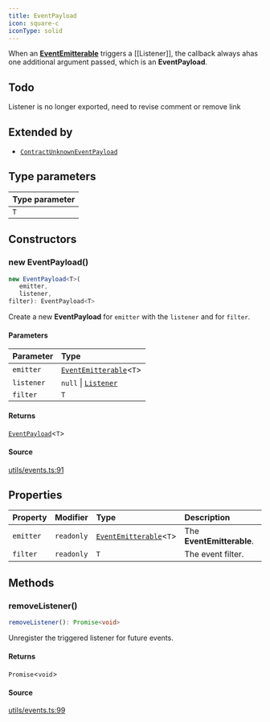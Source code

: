 ```yaml
---
title: EventPayload
icon: square-c
iconType: solid
---
```


When an [**EventEmitterable**](/content/interfaces/EventEmitterable) triggers a [[Listener]], the callback always ahas one
additional argument passed, which is an **EventPayload**.

## Todo

Listener is no longer exported, need to revise comment or remove link

## Extended by

- [`ContractUnknownEventPayload`](/content/classes/ContractUnknownEventPayload)

## Type parameters

| Type parameter |
| :------ |
| `T` |

## Constructors

### new EventPayload()

```ts
new EventPayload<T>(
   emitter, 
   listener, 
filter): EventPayload<T>
```

Create a new **EventPayload** for `emitter` with the `listener` and for `filter`.

#### Parameters

| Parameter | Type |
| :------ | :------ |
| `emitter` | [`EventEmitterable`](/content/interfaces/EventEmitterable)\<`T`\> |
| `listener` | `null` \| [`Listener`](/content/type-aliases/Listener) |
| `filter` | `T` |

#### Returns

[`EventPayload`](/content/classes/EventPayload)\<`T`\>

#### Source

[utils/events.ts:91](https://github.com/dominant-strategies/quais.js/blob/3fde6763235c7029b19260e352cfa6956f8b8444/src/utils/events.ts#L91)

## Properties

| Property | Modifier | Type | Description |
| :------ | :------ | :------ | :------ |
| `emitter` | `readonly` | [`EventEmitterable`](/content/interfaces/EventEmitterable)\<`T`\> | The **EventEmitterable**. |
| `filter` | `readonly` | `T` | The event filter. |

## Methods

### removeListener()

```ts
removeListener(): Promise<void>
```

Unregister the triggered listener for future events.

#### Returns

`Promise`\<`void`\>

#### Source

[utils/events.ts:99](https://github.com/dominant-strategies/quais.js/blob/3fde6763235c7029b19260e352cfa6956f8b8444/src/utils/events.ts#L99)
